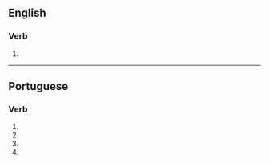 ==English==

===Verb===
{{en-verb|arboriz}}

# {{alternative spelling of|en|arborise}}

----

==Portuguese==

===Verb===
{{head|pt|verb form}}

# {{pt-verb form of|arborizar|ar|subjunctive|present|singular|first}}
# {{pt-verb form of|arborizar|ar|subjunctive|present|singular|third}}
# {{pt-verb form of|arborizar|ar|imperative|affirmative|singular|third|}}
# {{pt-verb form of|arborizar|ar|imperative|negative|singular|third|}}